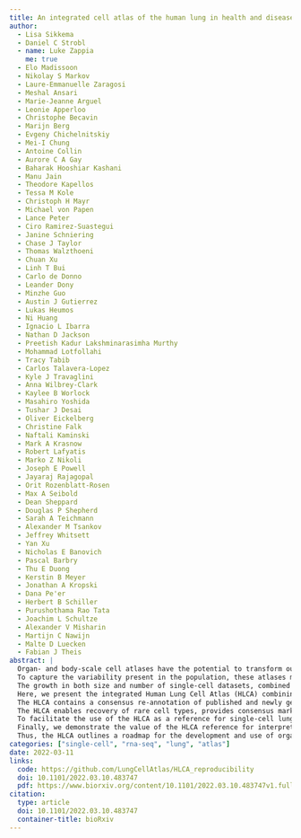 ```yaml
---
title: An integrated cell atlas of the human lung in health and disease
author:
  - Lisa Sikkema
  - Daniel C Strobl
  - name: Luke Zappia
    me: true
  - Elo Madissoon
  - Nikolay S Markov
  - Laure-Emmanuelle Zaragosi
  - Meshal Ansari
  - Marie-Jeanne Arguel
  - Leonie Apperloo
  - Christophe Becavin
  - Marijn Berg
  - Evgeny Chichelnitskiy
  - Mei-I Chung
  - Antoine Collin
  - Aurore C A Gay
  - Baharak Hooshiar Kashani
  - Manu Jain
  - Theodore Kapellos
  - Tessa M Kole
  - Christoph H Mayr
  - Michael von Papen
  - Lance Peter
  - Ciro Ramirez-Suastegui
  - Janine Schniering
  - Chase J Taylor
  - Thomas Walzthoeni
  - Chuan Xu
  - Linh T Bui
  - Carlo de Donno
  - Leander Dony
  - Minzhe Guo
  - Austin J Gutierrez
  - Lukas Heumos
  - Ni Huang
  - Ignacio L Ibarra
  - Nathan D Jackson
  - Preetish Kadur Lakshminarasimha Murthy
  - Mohammad Lotfollahi
  - Tracy Tabib
  - Carlos Talavera-Lopez
  - Kyle J Travaglini
  - Anna Wilbrey-Clark
  - Kaylee B Worlock
  - Masahiro Yoshida
  - Tushar J Desai
  - Oliver Eickelberg
  - Christine Falk
  - Naftali Kaminski
  - Mark A Krasnow
  - Robert Lafyatis
  - Marko Z Nikoli
  - Joseph E Powell
  - Jayaraj Rajagopal
  - Orit Rozenblatt-Rosen
  - Max A Seibold
  - Dean Sheppard
  - Douglas P Shepherd
  - Sarah A Teichmann
  - Alexander M Tsankov
  - Jeffrey Whitsett
  - Yan Xu
  - Nicholas E Banovich
  - Pascal Barbry
  - Thu E Duong
  - Kerstin B Meyer
  - Jonathan A Kropski
  - Dana Pe'er
  - Herbert B Schiller
  - Purushothama Rao Tata
  - Joachim L Schultze
  - Alexander V Misharin
  - Martijn C Nawijn
  - Malte D Luecken
  - Fabian J Theis
abstract: |
  Organ- and body-scale cell atlases have the potential to transform our understanding of human biology.
  To capture the variability present in the population, these atlases must include diverse demographics such as age and ethnicity from both healthy and diseased individuals.
  The growth in both size and number of single-cell datasets, combined with recent advances in computational techniques, for the first time makes it possible to generate such comprehensive large-scale atlases through integration of multiple datasets.
  Here, we present the integrated Human Lung Cell Atlas (HLCA) combining 46 datasets of the human respiratory system into a single atlas spanning over 2.2 million cells from 444 individuals across health and disease.
  The HLCA contains a consensus re-annotation of published and newly generated datasets, resolving under- or misannotation of 59% of cells in the original datasets.
  The HLCA enables recovery of rare cell types, provides consensus marker genes for each cell type, and uncovers gene modules associated with demographic covariates and anatomical location within the respiratory system.
  To facilitate the use of the HLCA as a reference for single-cell lung research and allow rapid analysis of new data, we provide an interactive web portal to project datasets onto the HLCA.
  Finally, we demonstrate the value of the HLCA reference for interpreting disease-associated changes.
  Thus, the HLCA outlines a roadmap for the development and use of organ-scale cell atlases within the Human Cell Atlas.
categories: ["single-cell", "rna-seq", "lung", "atlas"]
date: 2022-03-11
links:
  code: https://github.com/LungCellAtlas/HLCA_reproducibility
  doi: 10.1101/2022.03.10.483747
  pdf: https://www.biorxiv.org/content/10.1101/2022.03.10.483747v1.full.pdf
citation:
  type: article
  doi: 10.1101/2022.03.10.483747
  container-title: bioRxiv
---
```

